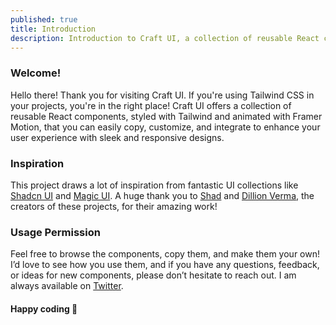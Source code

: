 ```yaml
---
published: true
title: Introduction
description: Introduction to Craft UI, a collection of reusable React components built with Tailwind CSS and Framer Motion.
---
```


### Welcome!
Hello there! Thank you for visiting Craft UI. If you're using Tailwind CSS in your projects, you're in the right place! 
Craft UI offers a collection of reusable React components, styled with Tailwind and animated with Framer Motion, that you can easily copy, customize, and integrate to enhance your user experience with sleek and responsive designs.

### Inspiration
This project draws a lot of inspiration from fantastic UI collections like [Shadcn UI](https://ui.shadcn.com) and [Magic UI](https://magicui.design). 
A huge thank you to [Shad](https://x.com/shadcn) and [Dillion Verma](https://x.com/dillionverma), the creators of these projects, for their amazing work!

### Usage Permission
Feel free to browse the components, copy them, and make them your own! 
I’d love to see how you use them, and if you have any questions, feedback, or ideas for new components, please don’t hesitate to reach out. 
I am always available on [Twitter](https://twitter.com/yoogendra_rana).

#### Happy coding 🙂
